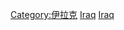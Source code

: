{{Commonscat|Geography of Iraq}}

[[Category:伊拉克|Category:伊拉克]]
[[Category:西亞地理|Iraq]]
[[Category:亚洲各国地理|Iraq]]
